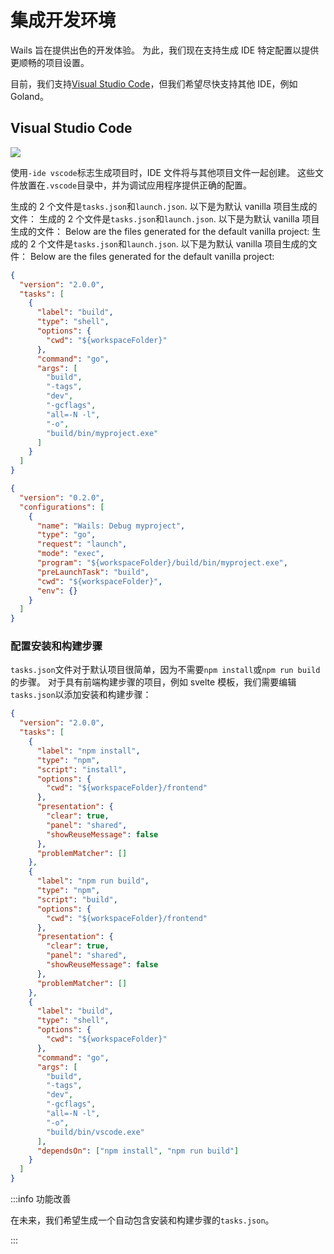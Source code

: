 # 集成开发环境

Wails 旨在提供出色的开发体验。 为此，我们现在支持生成 IDE 特定配置以提供更顺畅的项目设置。

目前，我们支持[Visual Studio Code](https://code.visualstudio.com/)，但我们希望尽快支持其他 IDE，例如 Goland。

## Visual Studio Code

<p className="text--center">
  <img
    src={require("@site/static/img/vscode.png").default}
    style={{ width: "75%" }}
  />
</p>

使用`-ide vscode`标志生成项目时，IDE 文件将与其他项目文件一起创建。 这些文件放置在`.vscode`目录中，并为调试应用程序提供正确的配置。

生成的 2 个文件是`tasks.json`和`launch.json`. 以下是为默认 vanilla 项目生成的文件： 生成的 2 个文件是`tasks.json`和`launch.json`. 以下是为默认 vanilla 项目生成的文件： Below are the files generated for the default vanilla project: 生成的 2 个文件是`tasks.json`和`launch.json`. 以下是为默认 vanilla 项目生成的文件： Below are the files generated for the default vanilla project:

```json title="tasks.json"
{
  "version": "2.0.0",
  "tasks": [
    {
      "label": "build",
      "type": "shell",
      "options": {
        "cwd": "${workspaceFolder}"
      },
      "command": "go",
      "args": [
        "build",
        "-tags",
        "dev",
        "-gcflags",
        "all=-N -l",
        "-o",
        "build/bin/myproject.exe"
      ]
    }
  ]
}
```

```json title="launch.json"
{
  "version": "0.2.0",
  "configurations": [
    {
      "name": "Wails: Debug myproject",
      "type": "go",
      "request": "launch",
      "mode": "exec",
      "program": "${workspaceFolder}/build/bin/myproject.exe",
      "preLaunchTask": "build",
      "cwd": "${workspaceFolder}",
      "env": {}
    }
  ]
}
```

### 配置安装和构建步骤

`tasks.json`文件对于默认项目很简单，因为不需要`npm install`或`npm run build`的步骤。 对于具有前端构建步骤的项目，例如 svelte 模板，我们需要编辑`tasks.json`以添加安装和构建步骤：

```json title="tasks.json"
{
  "version": "2.0.0",
  "tasks": [
    {
      "label": "npm install",
      "type": "npm",
      "script": "install",
      "options": {
        "cwd": "${workspaceFolder}/frontend"
      },
      "presentation": {
        "clear": true,
        "panel": "shared",
        "showReuseMessage": false
      },
      "problemMatcher": []
    },
    {
      "label": "npm run build",
      "type": "npm",
      "script": "build",
      "options": {
        "cwd": "${workspaceFolder}/frontend"
      },
      "presentation": {
        "clear": true,
        "panel": "shared",
        "showReuseMessage": false
      },
      "problemMatcher": []
    },
    {
      "label": "build",
      "type": "shell",
      "options": {
        "cwd": "${workspaceFolder}"
      },
      "command": "go",
      "args": [
        "build",
        "-tags",
        "dev",
        "-gcflags",
        "all=-N -l",
        "-o",
        "build/bin/vscode.exe"
      ],
      "dependsOn": ["npm install", "npm run build"]
    }
  ]
}
```

:::info 功能改善

在未来，我们希望生成一个自动包含安装和构建步骤的`tasks.json`。

:::
